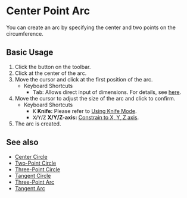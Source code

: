 
# Center Point Arc

<Reference shortcut='' command='Center Point Arc' button='Toolbar' buttonIcon='button-center-point-arc'/>

You can create an arc by specifying the center and two points on the circumference.

## Basic Usage

1. Click the <ButtonIcon type="button-center-point-arc" /> button on the toolbar.
2. Click at the center of the arc.
3. Move the cursor and click at the first position of the arc.
   - <Kst>Keyboard Shortcuts</Kst>
      - <kbd>Tab</kbd>: Allows direct input of dimensions. For details, see [here](/tool/sketching-essentials#specify-dimensions-numerically).
4. Move the cursor to adjust the size of the arc and click to confirm.
   - <Kst>Keyboard Shortcuts</Kst>
      - <kbd>K</kbd> **Knife:** Please refer to [Using Knife Mode](/tool/sketching-essentials#use-knife-mode).
      - <kbd>X</kbd>/<kbd>Y</kbd>/<kbd>Z</kbd> **X/Y/Z-axis:** [Constrain to X, Y, Z axis](/tool/sketching-essentials#constrain-to-an-axis).
5. The arc is created.

<VideoPlayer fileName="center-point-arc"/>

## See also
- [Center Circle](center-circle)
- [Two-Point Circle](two-point-circle)
- [Three-Point Circle](three-point-circle)
- [Tangent Circle](tangent-circle)
- [Three-Point Arc](three-point-arc)
- [Tangent Arc](tangent-arc)
